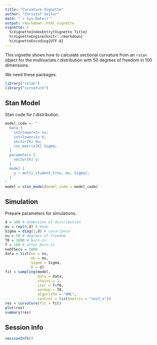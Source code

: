 ```yaml
---
title: "Curvature Vignette"
author: "Christof Seiler"
date: "`r Sys.Date()`"
output: rmarkdown::html_vignette
vignette: >
  %\VignetteIndexEntry{Vignette Title}
  %\VignetteEngine{knitr::rmarkdown}
  %\VignetteEncoding{UTF-8}
---
```


This vignette shows how to calculate sectional curvature from an `rstan` object for the multivariate $t$ distribution with 50 degrees of freedom in 100 dimensions.

We need these packages.

```r
library("rstan")
library("curvature")
```

## Stan Model

Stan code for $t$ distribution.

```r
model_code <- "
  data {
    int<lower=1> nu;
    int<lower=1> K;
    vector[K] mu;
    cov_matrix[K] Sigma;
  } 
  parameters {
    vector[K] y;
  } 
  model {
    y ~ multi_student_t(nu, mu, Sigma);
  } 
"
model = stan_model(model_code = model_code)
```

## Simulation

Prepare parameters for simulations.

```r
d = 100 # dimension of distribution
mu = rep(0,d) # mean
Sigma = diag(1,d) # covariance
nu = 50 # degrees of freedom
T0 = 1000 # burn-in
T = 100 # after burn-in
noOfSecs = 1000
data = list(nu = nu,
            mu = mu, 
            Sigma = Sigma, 
            K = d)
fit = sampling(model, 
               data = data,
               chains = 1, 
               iter = T+T0, 
               warmup = T0,
               algorithm = "HMC",
               control = list(metric = "unit_e"))
res = curvature(fit = fit)
plot(res)
summary(res)
```

## Session Info

```r
sessionInfo()
```
